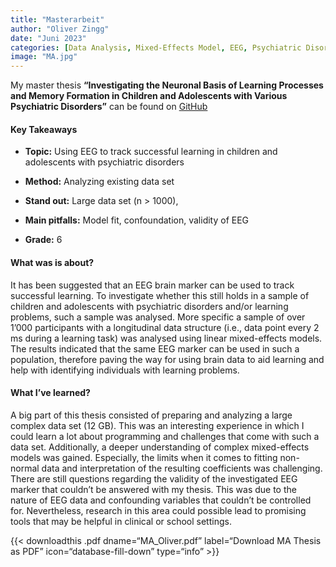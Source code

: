 ```yaml
---
title: "Masterarbeit"
author: "Oliver Zingg"
date: "Juni 2023"
categories: [Data Analysis, Mixed-Effects Model, EEG, Psychiatric Disorders, Masterarbeit]
image: "MA.jpg"
---
```


My master thesis **"Investigating the Neuronal Basis of Learning Processes and Memory Formation in Children and Adolescents with Various Psychiatric Disorders"** can be found on [GitHub](https://github.com/oli9402/Masterarbeit_UZH)

#### Key Takeaways

-   **Topic:** Using EEG to track successful learning in children and adolescents with psychiatric disorders

-   **Method:** Analyzing existing data set

-   **Stand out:** Large data set (n \> 1000),

-   **Main pitfalls:** Model fit, confoundation, validity of EEG

-   **Grade:** 6

#### What was is about?

It has been suggested that an EEG brain marker can be used to track successful learning. To investigate whether this still holds in a sample of children and adolescents with psychiatric disorders and/or learning problems, such a sample was analysed. More specific a sample of over 1'000 participants with a longitudinal data structure (i.e., data point every 2 ms during a learning task) was analysed using linear mixed-effects models. The results indicated that the same EEG marker can be used in such a population, therefore paving the way for using brain data to aid learning and help with identifying individuals with learning problems.

#### What I've learned?

A big part of this thesis consisted of preparing and analyzing a large complex data set (12 GB). This was an interesting experience in which I could learn a lot about programming and challenges that come with such a data set. Additionally, a deeper understanding of complex mixed-effects models was gained. Especially, the limits when it comes to fitting non-normal data and interpretation of the resulting coefficients was challenging. There are still questions regarding the validity of the investigated EEG marker that couldn't be answered with my thesis. This was due to the nature of EEG data and confounding variables that couldn't be controlled for. Nevertheless, research in this area could possible lead to promising tools that may be helpful in clinical or school settings.


{{< downloadthis .pdf dname="MA_Oliver.pdf" label="Download MA Thesis as PDF" icon="database-fill-down" type="info" >}}
